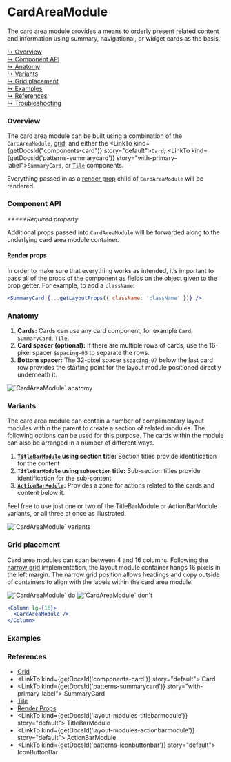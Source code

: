 




# CardAreaModule

The card area module provides a means to orderly present related content and
information using summary, navigational, or widget cards as the basis.

[↳ Overview](#overview)  
[↳ Component API](#component-api)  
[↳ Anatomy](#anatomy)  
[↳ Variants](#variants)  
[↳ Grid placement](#grid-placement)  
[↳ Examples](#examples)  
[↳ References](#references)  
[↳ Troubleshooting](#troubleshooting)

### Overview

The card area module can be built using a combination of the `CardAreaModule`,
[grid](https://react.carbondesignsystem.com/?path=/docs/grid--narrow), and
either the <LinkTo kind={getDocsId("components-card")}
story="default">`Card`</LinkTo>, <LinkTo
kind={getDocsId('patterns-summarycard')}
story="with-primary-label">`SummaryCard`</LinkTo>, or
[`Tile`](https://react.carbondesignsystem.com/?path=/docs/tile) components.

Everything passed in as a
[render prop](https://reactjs.org/docs/render-props.html) child of
`CardAreaModule` will be rendered.

<Canvas>
  <Story
    id={getDocsId('layout-modules-cardareamodule--default')}
    parameters={parameters}
  />
</Canvas>

### Component API

<ArgsTable />

_**\***Required property_

Additional props passed into `CardAreaModule` will be forwarded along to the
underlying card area module container.

#### Render props

In order to make sure that everything works as intended, it’s important to pass
all of the props of the component as fields on the object given to the prop
getter. For example, to add a `className`:

```jsx
<SummaryCard {...getLayoutProps({ className: 'className' })} />
```

### Anatomy

1. **Cards:** Cards can use any card component, for example `Card`,
   `SummaryCard`, `Tile`.
2. **Card spacer (optional):** If there are multiple rows of cards, use the
   16-pixel spacer `$spacing-05` to separate the rows.
3. **Bottom spacer:** The 32-pixel spacer `$spacing-07` below the last card row
   provides the starting point for the layout module positioned directly
   underneath it.

<img alt="`CardAreaModule` anatomy" src={anatomy} />

### Variants

The card area module can contain a number of complimentary layout modules within
the parent to create a section of related modules. The following options can be
used for this purpose. The cards within the module can also be arranged in a
number of different ways.

1. **[`TitleBarModule`](#references) using section title:** Section titles
   provide identification for the content
2. **`TitleBarModule` using `subsection` title:** Sub-section titles provide
   identification for the sub-content
3. **[`ActionBarModule`](#references):** Provides a zone for actions related to
   the cards and content below it.

Feel free to use just one or two of the TitleBarModule or ActionBarModule
variants, or all three at once as illustrated.

<img alt="`CardAreaModule` variants" src={variants} />

<Source id="layout-modules-cardareamodule--variant" />

### Grid placement

Card area modules can span between 4 and 16 columns. Following the
[narrow grid](https://react.carbondesignsystem.com/?path=/docs/grid--narrow)
implementation, the layout module container hangs 16 pixels in the left margin.
The narrow grid position allows headings and copy outside of containers to align
with the labels within the card area module.

<Row>
  <Column>
    <img alt="`CardAreaModule` do" src={doImage} />
  </Column>

  <Column>
    <img alt="`CardAreaModule` don't" src={dont} />
  </Column>
</Row>

```jsx
<Column lg={16}>
  <CardAreaModule />
</Column>
```

### Examples

<Row>
  <Detail />
</Row>

### References

- [Grid](https://react.carbondesignsystem.com/?path=/docs/grid--narrow)
- <LinkTo kind={getDocsId('components-card')} story="default">
    Card
  </LinkTo>
- <LinkTo kind={getDocsId('patterns-summarycard')} story="with-primary-label">
    SummaryCard
  </LinkTo>
- [Tile](https://react.carbondesignsystem.com/?path=/docs/tile)
- [Render Props](https://reactjs.org/docs/render-props.html)
- <LinkTo kind={getDocsId('layout-modules-titlebarmodule')} story="default">
    TitleBarModule
  </LinkTo>
- <LinkTo kind={getDocsId('layout-modules-actionbarmodule')} story="default">
    ActionBarModule
  </LinkTo>
- <LinkTo kind={getDocsId('patterns-iconbuttonbar')} story="default">
    IconButtonBar
  </LinkTo>

<Troubleshooting />
